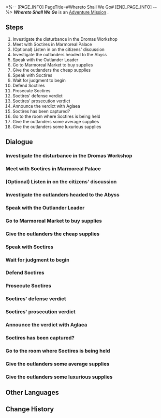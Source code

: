 <%-- [PAGE_INFO]
PageTitle=#Whereto Shall We Go#
[END_PAGE_INFO] --%>
{{Stub|Dialogue.}}
{{Mission Infobox
|id            = 2040101
|title         = 
|image         = <!--Mission Whereto Shall We Go.png-->
|type          = Adventure
|event_name    = 
|chapter       = 
|requirements  = [[Trailblaze Mission]] ''[[Hero, Bear Thy Coreflame]]'' completed
|summary       = An elder named Soctires could not bear to see the wounded outlanders left untreated, so he risked his life to steal medicine for them. His actions led to an unavoidable question: In the face of the coming apocalypse, how should Okhema treat outlanders who need help?<br />In the end, you provided your answer, but this Eternal City still needs to reflect on which path it should take.
|characters    = Trailblazer
|startLocation = [[<!--starting world-->]] - [[<!--starting area-->]]
|world         = <!--starting world-->
|area          = <!--starting area-->
|prev          = 
|next          = 
|rewards       = Trailblaze EXP*350; Stellar Jade*50; Traveler's Guide*5; Refined Aether*5; Lost Crystal*5; Celestial Ambrosia*200; Credit*80,000
}}
'''''Whereto Shall We Go''''' is an [[Adventure Mission]]<!--in [world]-->.

==Steps==
# Investigate the disturbance in the Dromas Workshop
# Meet with Soctires in Marmoreal Palace
# (Optional) Listen in on the citizens' discussion
# Investigate the outlanders headed to the Abyss
# Speak with the Outlander Leader
# Go to Marmoreal Market to buy supplies
# Give the outlanders the cheap supplies
# Speak with Soctires
# Wait for judgment to begin
# Defend Soctires
# Prosecute Soctires
# Soctires' defense verdict
# Soctires' prosecution verdict
# Announce the verdict with Aglaea
# Soctires has been captured?
# Go to the room where Soctires is being held
# Give the outlanders some average supplies
# Give the outlanders some luxurious supplies

<!--
==Gameplay Notes==

--><!--
==Trial Character==

-->
==Dialogue==
{{Stub Dialogue}}
===Investigate the disturbance in the Dromas Workshop{{subst:void|<!--204010102-->}}===
{{Mission Description|type=adventure|location=<!--to be added-->|Aglaea has sent word that there has been a disturbance in the Dromas Workshop. There is no room for error at this critical moment. You know that the walls of the holy city are not stable.}}
{{Dialogue Start}}
:{{tx}}
{{Dialogue End}}

===Meet with Soctires in Marmoreal Palace{{subst:void|<!--204010103-->}}===
{{Mission Description|type=adventure|location=<!--to be added-->|update|Aglaea has sent word that there has been a disturbance in the Dromas Workshop. There is no room for error at this critical moment. You know that the walls of the holy city are not stable.<br />An old man named Soctires has shown support for the outlanders. He has invited you to the baths for a chat. The matters unfolding currently affect everyone.}}
{{Dialogue Start}}
:{{tx}}
{{Dialogue End}}

===(Optional) Listen in on the citizens' discussion{{subst:void|<!--204010104-->}}===
{{Mission Description|type=adventure|location=<!--to be added-->|update|Aglaea has sent word that there has been a disturbance in the Dromas Workshop. There is no room for error at this critical moment. You know that the walls of the holy city are not stable.<br />After the conflict is resolved, many of the citizens have lingering concerns. Their true feelings are often expressed in the most careless ways.}}
{{Dialogue Start}}
:{{tx}}
{{Dialogue End}}

===Investigate the outlanders headed to the Abyss{{subst:void|<!--204010108-->}}===
{{Mission Description|type=adventure|location=<!--to be added-->|update|As your discussion was coming to an end, Soctires' disciple came with word: A group of wounded outlanders has hidden themselves away in the Abyss. You cannot help but think of the refugees that Tribbie and the others accepted into their land... The Abyss is no place to live.}}
{{Dialogue Start}}
:{{tx}}
{{Dialogue End}}

===Speak with the Outlander Leader{{subst:void|<!--204010109-->}}===
{{Dialogue Start}}
:{{tx}}
{{Dialogue End}}

===Go to Marmoreal Market to buy supplies{{subst:void|<!--204010110-->}}===
{{Mission Description|type=adventure|location=<!--to be added-->|update|As your discussion was coming to an end, Soctires' disciple came with word: A group of wounded outlanders has hidden themselves away in the Abyss.<br />There is only one question: How much are we willing to pay?}}
{{Dialogue Start}}
:{{tx}}
{{Dialogue End}}

===Give the outlanders the cheap supplies{{subst:void|<!--204010111-->}}===
{{Mission Description|type=adventure|location=<!--to be added-->|update|As your discussion was coming to an end, Soctires' disciple came with word: A group of wounded outlanders has hidden themselves away in the Abyss.<br />You are not the overly loving type, but you are still willing to provide the bare minimum amount of assistance... Provided that you will be reimbursed.}}
{{Dialogue Start}}
:{{tx}}
{{Dialogue End}}

===Speak with Soctires{{subst:void|<!--204010112-->}}===
{{Mission Description|type=adventure|location=<!--to be added-->|update|You solved the issue of the outlanders' food supplies, but received news of Soctires' capture.<br />Hero or sinner? How will he plead his case? And how will the people judge his contributions and shortcomings?}}
{{Dialogue Start}}
:{{tx}}
{{Dialogue End}}

===Wait for judgment to begin{{subst:void|<!--204010113-->}}===
{{Mission Description|type=adventure|location=<!--to be added-->|update|Hero or sinner? How will the people view this old man? Is he willing to sacrifice himself for others, or is he deliberately corroding the foundations of the holy city?}}
{{Dialogue Start}}
:{{tx}}
{{Dialogue End}}

===Defend Soctires{{subst:void|<!--204010114-->}}===
{{Mission Description|type=adventure|location=<!--to be added-->|update|Hero or sinner? How will the people view this old man? Is he willing to sacrifice himself for others, or is he deliberately corroding the foundations of the holy city?<br />You have chosen to respond with kindness. Those who are kind to others should receive greater justice in life.}}
{{Dialogue Start}}
:{{tx}}
{{Dialogue End}}

===Prosecute Soctires{{subst:void|<!--204010115-->}}===
{{Mission Description|type=adventure|location=<!--to be added-->|update|Hero or sinner? How will the people view this old man? Is he willing to sacrifice himself for others, or is he deliberately corroding the foundations of the holy city?<br />You have chosen to respond with toughness. Even a hundred kind actions do not excuse a bad deed.}}
{{Dialogue Start}}
:{{tx}}
{{Dialogue End}}

===Soctires' defense verdict{{subst:void|<!--204010116-->}}===
{{Mission Description|type=adventure|location=<!--to be added-->|update|Hero or sinner? How will the people view this old man? Is he willing to sacrifice himself for others, or is he deliberately corroding the foundations of the holy city?<br />You have chosen to respond with kindness. Those who are kind to others should receive greater justice in life.}}
{{Dialogue Start}}
:{{tx}}
{{Dialogue End}}

===Soctires' prosecution verdict{{subst:void|<!--204010117-->}}===
{{Mission Description|type=adventure|location=<!--to be added-->|update|Hero or sinner? How will the people view this old man? Is he willing to sacrifice himself for others, or is he deliberately corroding the foundations of the holy city?<br />You have chosen to respond with toughness. Even a hundred kind actions do not excuse a bad deed.}}
{{Dialogue Start}}
:{{tx}}
{{Dialogue End}}

===Announce the verdict with Aglaea{{subst:void|<!--204010118-->}}===
{{Mission Description|type=adventure|location=<!--to be added-->|update|Hero or sinner? Perhaps neither is correct.<br />It is never a single person that truly decides the direction that one takes. It is the collision of wills. If you are dissatisfied with the status quo, charge in and let the world know where you stand.}}
{{Dialogue Start}}
:{{tx}}
{{Dialogue End}}

===Soctires has been captured?{{subst:void|<!--204010120-->}}===
{{Mission Description|type=adventure|location=<!--to be added-->|update|You solved the issue of the outlanders' food supplies, but received news of Soctires' capture. What has he done? Is this reaction really warranted?}}
{{Dialogue Start}}
:{{tx}}
{{Dialogue End}}

===Go to the room where Soctires is being held{{subst:void|<!--204010121-->}}===
{{Dialogue Start}}
:{{tx}}
{{Dialogue End}}

===Give the outlanders some average supplies{{subst:void|<!--204010125-->}}===
{{Mission Description|type=adventure|location=<!--to be added-->|update|As your discussion was coming to an end, Soctires' disciple came with word: A group of wounded outlanders has hidden themselves away in the Abyss.<br />You provide what you consider to be the perfect amount &mdash; any more would be excessive, any less would be stingy.}}
{{Dialogue Start}}
:{{tx}}
{{Dialogue End}}

===Give the outlanders some luxurious supplies{{subst:void|<!--204010126-->}}===
{{Mission Description|type=adventure|location=<!--to be added-->|update|As your discussion was coming to an end, Soctires' disciple came with word: A group of wounded outlanders has hidden themselves away in the Abyss.<br />You show extreme generosity and buy the most extravagant and luxurious supplies for the poor outlanders &mdash; this will be the best news they have had in a long time.}}
{{Dialogue Start}}
:{{tx}}
{{Dialogue End}}

==Other Languages==
{{Other Languages
|en   = Whereto Shall We Go
|zhs  = 我们该去往何方
|zht  = 我們該去往何方
|ja   = そして、これからは
|ko   = 우린 어디로 가야 하는가
|es   = ¿Hacia dónde deberíamos ir?
|fr   = Où irons-nous ?
|ru   = Куда держать нам путь?
|th   = เราควรไปยังแห่งหนใด
|vi   = Chúng Ta Phải Đi Về Đâu
|de   = Wohin sollen wir gehen
|id   = Ke Mana Kita Harus Pergi
|pt   = Para Onde Devemos Ir
}}

==Change History==
{{Change History|3.0}}
